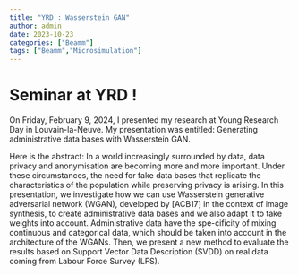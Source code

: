 ```yaml
---
title: "YRD : Wasserstein GAN"
author: admin
date: 2023-10-23
categories: ["Beamm"]
tags: ["Beamm","Microsimulation"]
---
```


# Seminar at YRD ! 

On Friday, February 9, 2024, I presented my research at Young Research Day in Louvain-la-Neuve. My presentation was entitled:
Generating administrative data bases with Wasserstein GAN.

Here is the abstract: 
In a world increasingly surrounded by data, data privacy and anonymisation are becoming more and more important. Under these circumstances, the need for fake data bases that replicate the characteristics of the population while preserving privacy is arising. In this presentation, we investigate how we can use Wasserstein generative adversarial network (WGAN), developed by [ACB17] in the context of image synthesis, to create administrative data bases and we also adapt it to take weights into account. Administrative data have the spe-cificity of mixing continuous and categorical data, which should be taken into account in the architecture of the WGANs. Then, we present a new method to evaluate the results based on Support Vector Data Description (SVDD) on real data coming from Labour Force Survey (LFS).